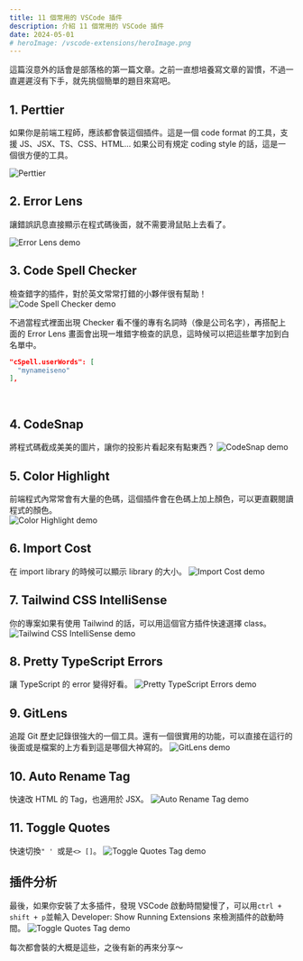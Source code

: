 ```yaml
---
title: 11 個常用的 VSCode 插件
description: 介紹 11 個常用的 VSCode 插件
date: 2024-05-01
# heroImage: /vscode-extensions/heroImage.png
---
```




這篇沒意外的話會是部落格的第一篇文章。之前一直想培養寫文章的習慣，不過一直遲遲沒有下手，就先挑個簡單的題目來寫吧。

## 1. Perttier

如果你是前端工程師，應該都會裝這個插件。這是一個 code format 的工具，支援 JS、JSX、TS、CSS、HTML... 如果公司有規定 coding style 的話，這是一個很方便的工具。

<ImageZoom client:visible>
  <img src="https://camo.githubusercontent.com/292e123a137d6dcb60351194dfc4f8182b6c54c37b204ca3d55222e90623cdbc/68747470733a2f2f756e706b672e636f6d2f70726574746965722d6c6f676f40312e302e332f696d616765732f70726574746965722d62616e6e65722d6c696768742e737667" alt="Perttier" />
</ImageZoom>

## 2. Error Lens

讓錯誤訊息直接顯示在程式碼後面，就不需要滑鼠貼上去看了。

<ImageZoom client:visible>
  <img src="https://raw.githubusercontent.com/usernamehw/vscode-error-lens/master/img/demo.png" alt="Error Lens demo" />
</ImageZoom>

## 3. Code Spell Checker

檢查錯字的插件，對於英文常常打錯的小夥伴很有幫助！
<ImageZoom client:visible>
  <img src="https://raw.githubusercontent.com/streetsidesoftware/vscode-spell-checker/main/images/suggestions.gif" alt="Code Spell Checker demo" />
</ImageZoom>

不過當程式裡面出現 Checker 看不懂的專有名詞時（像是公司名字），再搭配上面的 Error Lens 畫面會出現一堆錯字檢查的訊息，這時候可以把這些單字加到白名單中。

```json
"cSpell.userWords": [
  "mynameiseno"
],
```

<br/>

## 4. CodeSnap

將程式碼截成美美的圖片，讓你的投影片看起來有點東西？
<ImageZoom client:visible>
  <img src="https://raw.githubusercontent.com/kufii/CodeSnap/master/examples/monokai_fira-code.png" alt="CodeSnap demo" />
</ImageZoom>

## 5. Color Highlight

前端程式內常常會有大量的色碼，這個插件會在色碼上加上顏色，可以更直觀閱讀程式的顏色。<br/>
<ImageZoom client:visible>
  <Image src={colorHighlight} alt="Color Highlight demo" />
</ImageZoom>

## 6. Import Cost

在 import library 的時候可以顯示 library 的大小。
<ImageZoom client:visible>
  <Image src={importCost} alt="Import Cost demo" />
</ImageZoom>

## 7. Tailwind CSS IntelliSense

你的專案如果有使用 Tailwind 的話，可以用這個官方插件快速選擇 class。
<ImageZoom client:visible>
  <img src="https://raw.githubusercontent.com/bradlc/vscode-tailwindcss/master/packages/vscode-tailwindcss/.github/autocomplete.png" alt="Tailwind CSS IntelliSense demo" />
</ImageZoom>

## 8. Pretty TypeScript Errors

讓 TypeScript 的 error 變得好看。
<ImageZoom client:visible>
  <img src="https://github.com/yoavbls/pretty-ts-errors/raw/main/assets/this.png" alt="Pretty TypeScript Errors demo" />
</ImageZoom>

## 9. GitLens

追蹤 Git 歷史記錄很強大的一個工具。還有一個很實用的功能，可以直接在這行的後面或是檔案的上方看到這是哪個大神寫的。
<ImageZoom client:visible>
  <img src="https://raw.githubusercontent.com/gitkraken/vscode-gitlens/main/images/docs/current-line-blame.png" alt="GitLens demo" />
</ImageZoom>

## 10. Auto Rename Tag

快速改 HTML 的 Tag，也適用於 JSX。
<ImageZoom client:visible>
  <img src="https://github.com/formulahendry/vscode-auto-rename-tag/raw/HEAD/images/usage.gif" alt="Auto Rename Tag demo" />
</ImageZoom>

## 11. Toggle Quotes

快速切換`" ' `或是`<> []`。
<ImageZoom client:visible>
  <Image src={toggleQuotesDemo} alt="Toggle Quotes Tag demo" />
</ImageZoom>

## 插件分析

最後，如果你安裝了太多插件，發現 VSCode 啟動時間變慢了，可以用`ctrl + shift + p`並輸入 Developer: Show Running Extensions 來檢測插件的啟動時間。
<ImageZoom client:visible>
  <Image src={extensionsAnalyze} alt="Toggle Quotes Tag demo" />
</ImageZoom>

每次都會裝的大概是這些，之後有新的再來分享～

